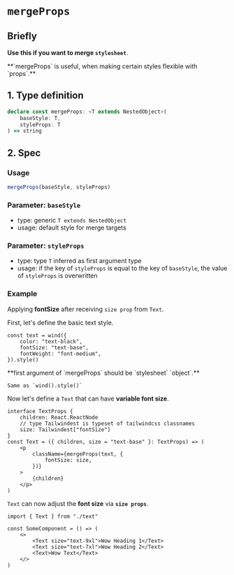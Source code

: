
# `mergeProps`

## Briefly

**Use this if you want to merge `stylesheet`**.

<Callout>
    **`mergeProps` is useful, when making certain styles flexible with
    `props`.**
</Callout>

## 1. Type definition

```ts
declare const mergeProps: <T extends NestedObject>(
    baseStyle: T,
    styleProps: T
) => string
```

## 2. Spec

### Usage

```ts
mergeProps(baseStyle, styleProps)
```

### Parameter: `baseStyle`

-   type: generic `T extends NestedObject`
-   usage: default style for merge targets

### Parameter: `styleProps`

-   type: type `T` inferred as first argument type
-   usage: if the key of `styleProps` is equal to the key of `baseStyle`, the value of `styleProps` is overwritten

### Example

Applying **fontSize** after receiving `size prop` from `Text`.

First, let's define the basic text style.

```tsx
const text = wind({
    color: "text-black",
    fontSize: "text-base",
    fontWeight: "font-medium",
}).style()
```

<Callout type="info">
    **first argument of `mergeProps` should be `stylesheet` `object`.**

    Same as `wind().style()`

</Callout>

Now let's define a `Text` that can have **variable font size**.

```tsx
interface TextProps {
    children: React.ReactNode
    // type Tailwindest is typeset of tailwindcss classnames
    size: Tailwindest["fontSize"]
}
const Text = ({ children, size = "text-base" }: TextProps) => (
    <p
        className={mergeProps(text, {
            fontSize: size,
        })}
    >
        {children}
    </p>
)
```

`Text` can now adjust the **font size** via **`size props`**.

```tsx
import { Text } from "./text"

const SomeComponent = () => (
    <>
        <Text size="text-9xl">Wow Heading 1</Text>
        <Text size="text-7xl">Wow Heading 2</Text>
        <Text>Wow Text</Text>
    </>
)
```
